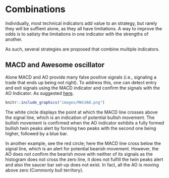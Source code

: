 # Combinations

Individually, most technical indicators add value to an strategy, but rarely they will be suffient alone, as they all have limitations. A way to improve the odds is to satisty the limitations in one indicator with the strengths of another.

As such, several strategies are proposed that combine multiple indicators.

## MACD and Awesome oscillator {-}
Alone MACD and AO provide many false positive signals (i.e., signaling a trade that ends up being not right). To address this, one can detect entry and exit signals using the MACD indicator and confirm the signals with the AO Indicator. As suggested [here](https://currency.com/awesome-oscillator-vs-macd).

```r
knitr::include_graphics("images/MACdAO.png")
```

The white circle displays the point at which the MACD line crosses above the signal line, which is an indication of potential bullish movement. The bullish movement is confirmed when the AO indicator exhibits a fully formed bullish twin peaks alert by forming two peaks with the second one being higher, followed by a blue bar.


In another example, see the red circle; here  the MACD line cross below the signal line, which is an alert for potential bearish movement. However, the AO does not confirm the bearish move with neither of its signals as the histogram does not cross the zero line, it does not fulfill the twin peaks alert and also the saucer bar set-up does not exist. In fact, all the AO is moving above zero (Commonly bull territory).